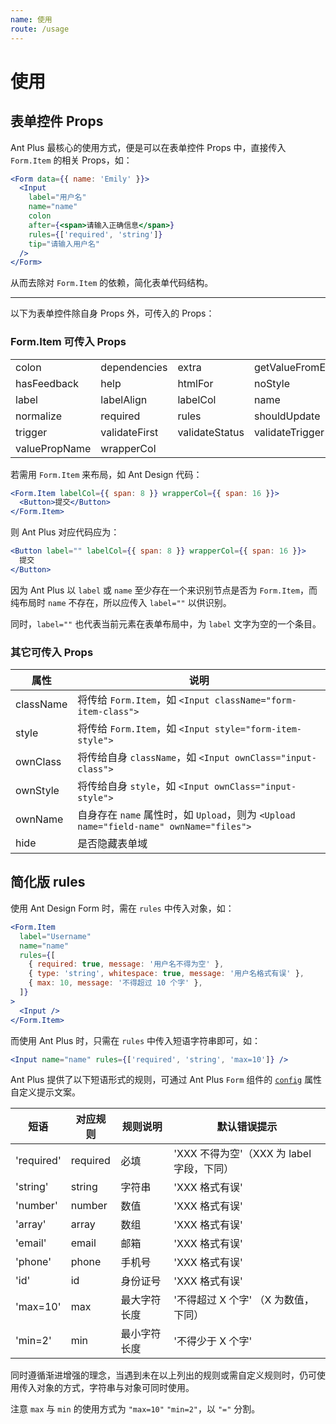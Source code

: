 ```yaml
---
name: 使用
route: /usage
---
```


# 使用

## 表单控件 Props

Ant Plus 最核心的使用方式，便是可以在表单控件 Props 中，直接传入 `Form.Item` 的相关 Props，如：

```jsx harmony
<Form data={{ name: 'Emily' }}>
  <Input
    label="用户名"
    name="name"
    colon
    after={<span>请输入正确信息</span>}
    rules={['required', 'string']}
    tip="请输入用户名"
  />
</Form>
```

从而去除对 `Form.Item` 的依赖，简化表单代码结构。

---

以下为表单控件除自身 Props 外，可传入的 Props：

### Form.Item 可传入 Props

|               |               |                |                   |
| ------------- | ------------- | -------------- | ----------------- |
| colon         | dependencies  | extra          | getValueFromEvent |
| hasFeedback   | help          | htmlFor        | noStyle           |
| label         | labelAlign    | labelCol       | name              |
| normalize     | required      | rules          | shouldUpdate      |
| trigger       | validateFirst | validateStatus | validateTrigger   |
| valuePropName | wrapperCol    |                |                   |

若需用 `Form.Item` 来布局，如 Ant Design 代码：

```jsx
<Form.Item labelCol={{ span: 8 }} wrapperCol={{ span: 16 }}>
  <Button>提交</Button>
</Form.Item>
```

则 Ant Plus 对应代码应为：

```jsx
<Button label="" labelCol={{ span: 8 }} wrapperCol={{ span: 16 }}>
  提交
</Button>
```

因为 Ant Plus 以 `label` 或 `name` 至少存在一个来识别节点是否为 `Form.Item`，而纯布局时 `name` 不存在，所以应传入 `label=""` 以供识别。

同时，`label=""` 也代表当前元素在表单布局中，为 `label` 文字为空的一个条目。

### 其它可传入 Props

| 属性      | 说明                                                                                   |
| --------- | -------------------------------------------------------------------------------------- |
| className | 将传给 `Form.Item`，如 `<Input className="form-item-class">`                           |
| style     | 将传给 `Form.Item`，如 `<Input style="form-item-style">`                               |  |
| ownClass  | 将传给自身 `className`，如 `<Input ownClass="input-class">`                            |
| ownStyle  | 将传给自身 `style`，如 `<Input ownClass="input-style">`                                |
| ownName   | 自身存在 `name` 属性时，如 `Upload`，则为 `<Upload name="field-name" ownName="files">` |
| hide      | 是否隐藏表单域                                                                         |

## 简化版 rules

使用 Ant Design Form 时，需在 `rules` 中传入对象，如：

```jsx harmony
<Form.Item
  label="Username"
  name="name"
  rules={[
    { required: true, message: '用户名不得为空' },
    { type: 'string', whitespace: true, message: '用户名格式有误' },
    { max: 10, message: '不得超过 10 个字' },
  ]}
>
  <Input />
</Form.Item>
```

而使用 Ant Plus 时，只需在 `rules` 中传入短语字符串即可，如：

```jsx harmony
<Input name="name" rules={['required', 'string', 'max=10']} />
```

Ant Plus 提供了以下短语形式的规则，可通过 Ant Plus `Form` 组件的 [`config`](https://nanxiaobei.github.io/ant-plus/form#config) 属性自定义提示文案。

| 短语       | 对应规则 | 规则说明     | 默认错误提示                              |
| ---------- | -------- | ------------ | ----------------------------------------- |
| 'required' | required | 必填         | 'XXX 不得为空'（XXX 为 label 字段，下同） |
| 'string'   | string   | 字符串       | 'XXX 格式有误'                            |
| 'number'   | number   | 数值         | 'XXX 格式有误'                            |
| 'array'    | array    | 数组         | 'XXX 格式有误'                            |
| 'email'    | email    | 邮箱         | 'XXX 格式有误'                            |
| 'phone'    | phone    | 手机号       | 'XXX 格式有误'                            |
| 'id'       | id       | 身份证号     | 'XXX 格式有误'                            |
| 'max=10'   | max      | 最大字符长度 | '不得超过 X 个字' （X 为数值，下同）      |
| 'min=2'    | min      | 最小字符长度 | '不得少于 X 个字'                         |

同时遵循渐进增强的理念，当遇到未在以上列出的规则或需自定义规则时，仍可使用传入对象的方式，字符串与对象可同时使用。

注意 `max` 与 `min` 的使用方式为 `"max=10"` `"min=2"`，以 `"="` 分割。
